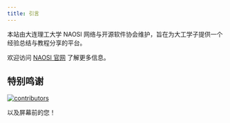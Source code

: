 ```yaml
---
title: 引言
---
```


本站由大连理工大学 NAOSI 网络与开源软件协会维护，旨在为大工学子提供一个经验总结与教程分享的平台。

欢迎访问 [NAOSI 官网](https://naosi.org) 了解更多信息。

## 特别鸣谢

[![contributors](https://contrib.rocks/image?repo=NAOSI-DLUT/dut-manual&anon=1)](https://github.com/NAOSI-DLUT/dut-manual/graphs/contributors)

以及屏幕前的您！
